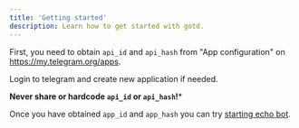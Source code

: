 ```yaml
---
title: 'Getting started'
description: Learn how to get started with gotd.
---
```


First, you need to obtain `api_id` and `api_hash` from "App configuration" on https://my.telegram.org/apps.

Login to telegram and create new application if needed.

**Never share or hardcode `api_id` or `api_hash`!***


Once you have obtained `app_id` and `app_hash` you can try [starting echo bot](/example/echo-bot).
